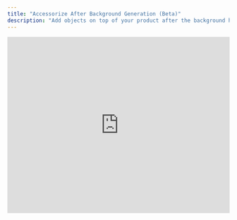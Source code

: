 ```yaml
---
title: "Accessorize After Background Generation (Beta)"
description: "Add objects on top of your product after the background has been generated. Ideal for simple additions within the product's mask."
---
```


<iframe width="100%" height="400" src="https://www.youtube.com/embed/bb4mTFOET2A" title="Accessorize After Background Generation Tutorial" frameBorder="0" allow="accelerometer; autoplay; clipboard-write; encrypted-media; gyroscope; picture-in-picture" allowFullScreen style={{ borderRadius:"8px",marginBottom:"20px" }} />

---

## When to Use Accessorize After Generation

<Card title="Add Simple Accessories" icon="plus-circle">
  Place accessories **strictly within the product's mask** (e.g., a cushion on a couch).
</Card>

<Warning>
  **Beta Feature Notice**
  This feature is still in beta and not optimized for adding elements **outside** the product area. Accessories placed outside the product mask may result in visible white outlines or glitches.

  <br />

  For accessories that should appear near but outside the product (e.g., a person sitting on the couch or an object on a coffee table), we recommend using [**Accessorize Before Generation**](/features/pre-gen/accessorize-pre) for perfect integration with the background.
</Warning>

---

## How It Works

<Steps>
  <Step title="Generate Your Background">
    Start by creating your scene with the desired background.
  </Step>
  <Step title="Select the Accessorize Tool">
    Open the editing panel and choose **Accessorize**.
  </Step>
  <Step title="Define Accessory Boundaries">
    Use the **brush tool** to mark where the accessory should appear.

    <Tip>
      Brush slightly **larger** than the actual accessory for best results.
    </Tip>
  </Step>
  <Step title="Choose How to Add Your Accessory">
    <Tabs>
      <Tab title="Detailed Description">
        <Card title="Describe the Accessory" icon="edit">
          Provide a clear, specific description of the accessory.
        </Card>
      </Tab>
      <Tab title="Catalog Reference">
        <Card title="Select from Catalog" icon="image">
          Choose an image from our catalog as a visual reference (not replicated exactly).
        </Card>
      </Tab>
      <Tab title="Upload an Image">
        <Card title="Upload a Reference" icon="upload">
          Add an image from the internet or your catalog as a reference.
        </Card>
      </Tab>
    </Tabs>
  </Step>
  <Step title="Generate the Scene">
    The accessory will be integrated into the scene with the product.
  </Step>
</Steps>